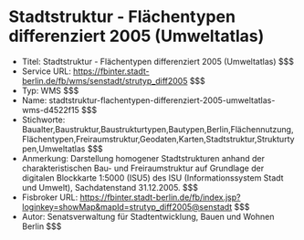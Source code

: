 # Stadtstruktur - Flächentypen differenziert 2005 (Umweltatlas)
- Titel: Stadtstruktur - Flächentypen differenziert 2005 (Umweltatlas) $$$
- Service URL: https://fbinter.stadt-berlin.de/fb/wms/senstadt/strutyp_diff2005 $$$
- Typ: WMS $$$
- Name: stadtstruktur-flachentypen-differenziert-2005-umweltatlas-wms-d4522f15 $$$
- Stichworte: Baualter,Baustruktur,Baustrukturtypen,Bautypen,Berlin,Flächennutzung,Flächentypen,Freiraumstruktur,Geodaten,Karten,Stadtstruktur,Strukturtypen,Umweltatlas $$$
- Anmerkung: Darstellung homogener Stadtstrukturen anhand der charakteristischen Bau- und Freiraumstruktur auf Grundlage der digitalen Blockkarte 1:5000 (ISU5) des ISU (Informationssystem Stadt und Umwelt), Sachdatenstand 31.12.2005. $$$
- Fisbroker URL: https://fbinter.stadt-berlin.de/fb/index.jsp?loginkey=showMap&mapId=strutyp_diff2005@senstadt $$$
- Autor: Senatsverwaltung für Stadtentwicklung, Bauen und Wohnen Berlin $$$
